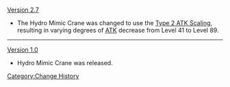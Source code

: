 [[Version 2.7]]
* The Hydro Mimic Crane was changed to use the [[Level Scaling/Enemy#ATK Level Scaling|Type 2 ATK Scaling]], resulting in varying degrees of [[ATK]] decrease from Level 41 to Level 89.
----
[[Version 1.0]]
* Hydro Mimic Crane was released.
<noinclude>[[Category:Change History]]</noinclude>